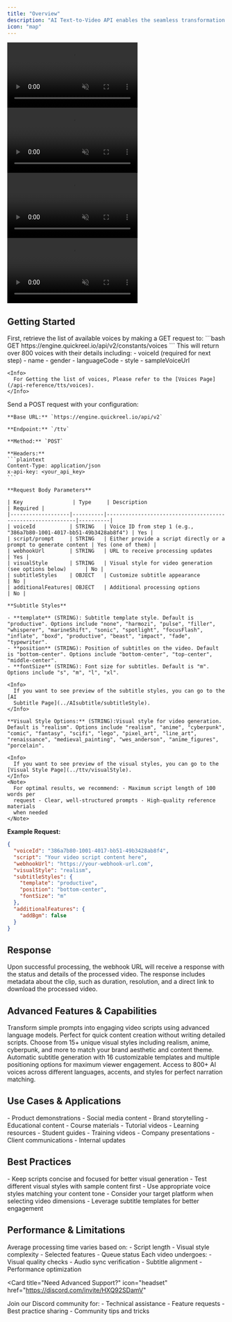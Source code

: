 ```yaml
---
title: "Overview"
description: "AI Text-to-Video API enables the seamless transformation of textual input into dynamic, visually rich videos using advanced AI and machine learning. It processes text using NLP to understand context and sentiment, generating realistic or animated scenes, character animations with lip-syncing, and synchronized voiceovers. The API supports customization of styles, transitions, branding, and sound effects, while offering multi-language support and real-time rendering. "
icon: "map"
---
```


<div
  style={{
    display: "flex",
    flexWrap: "wrap",
    gap: "12px",
  }}
>
  <div style={{ textAlign: "center" }}>
  <video
    autoPlay
    muted
    loop
    playsInline
    style={{ width: "170px", borderRadius: "12px" }}
    src="https://d4up8b6dpeb61.cloudfront.net/framer/ai_text_to_video_3.mp4"
  ></video>
</div>
<div style={{ textAlign: "center" }}>
    <video
    autoPlay
    muted
    loop
    playsInline
    style={{ width: "170px",  borderRadius: "12px" }}
    src="https://d4up8b6dpeb61.cloudfront.net/framer/ai_text_to_video_1.mp4"

> </video>

</div>
<div style={{ textAlign: "center" }}>
    <video
    autoPlay
    muted
    loop
    playsInline
    style={{ width: "170px",  borderRadius: "12px" }}
    src="https://d4up8b6dpeb61.cloudfront.net/framer/ai_text_to_video_4.mp4"

> </video>

</div>
<div style={{ textAlign: "center" }}>
    <video
    autoPlay
    muted
    loop
    playsInline
    style={{ width: "170px",  borderRadius: "12px" }}
    src="https://d4up8b6dpeb61.cloudfront.net/framer/ai_text_to_video_5.mp4"

> </video>

  </div>
</div>

## Getting Started

<Steps>
  <Step title="Get Available Voices">
    First, retrieve the list of available voices by making a GET request to:
    ```bash
    GET https://engine.quickreel.io/api/v2/constants/voices
    ```
    This will return over 800 voices with their details including:
    - voiceId (required for next step)
    - name
    - gender
    - languageCode
    - style
    - sampleVoiceUrl

    <Info>
      For Getting the list of voices, Please refer to the [Voices Page](/api-reference/tts/voices).
    </Info>

  </Step>

  <Step title="Create Text-to-Video Request">
    Send a POST request with your configuration:

    **Base URL:** `https://engine.quickreel.io/api/v2`

    **Endpoint:** `/ttv`

    **Method:** `POST`

    **Headers:**
    ```plaintext
    Content-Type: application/json
    x-api-key: <your_api_key>
    ```

    **Request Body Parameters**

    | Key                | Type     | Description                                                | Required |
    |-------------------|----------|------------------------------------------------------------|----------|
    | voiceId           | STRING   | Voice ID from step 1 (e.g., "386a7b80-1001-4017-bb51-49b3428ab8f4") | Yes |
    | script/prompt     | STRING   | Either provide a script directly or a prompt to generate content | Yes (one of them) |
    | webhookUrl        | STRING   | URL to receive processing updates                          | Yes |
    | visualStyle       | STRING   | Visual style for video generation (see options below)      | No |
    | subtitleStyles    | OBJECT   | Customize subtitle appearance                              | No |
    | additionalFeatures| OBJECT   | Additional processing options                              | No |

    **Subtitle Styles**

    - **template** (STRING): Subtitle template style. Default is "productive". Options include "none", "harmozi", "pulse", "filler", "whisperer", "marineShift", "sonic", "spotlight", "focusFlash", "inflate", "boxd", "productive", "beast", "impact", "fade", "typewriter".
    - **position** (STRING): Position of subtitles on the video. Default is "bottom-center". Options include "bottom-center", "top-center", "middle-center".
    - **fontSize** (STRING): Font size for subtitles. Default is "m". Options include "s", "m", "l", "xl".

    <Info>
      If you want to see preview of the subtitle styles, you can go to the [AI
      Subtitle Page](../AIsubtitle/subtitleStyle).
    </Info>

    **Visual Style Options:** (STRING):Visual style for video generation. Default is "realism". Options include "realism", "anime", "cyberpunk", "comic", "fantasy", "scifi", "lego", "pixel_art", "line_art", "renaissance", "medieval_painting", "wes_anderson", "anime_figures", "porcelain".

    <Info>
      If you want to see preview of the visual styles, you can go to the [Visual Style Page](../ttv/visualStyle).
    </Info>
    <Note>
      For optimal results, we recommend: - Maximum script length of 100 words per
      request - Clear, well-structured prompts - High-quality reference materials
      when needed
    </Note>

**Example Request:**

```json
{
  "voiceId": "386a7b80-1001-4017-bb51-49b3428ab8f4",
  "script": "Your video script content here",
  "webhookUrl": "https://your-webhook-url.com",
  "visualStyle": "realism",
  "subtitleStyles": {
    "template": "productive",
    "position": "bottom-center",
    "fontSize": "m"
  },
  "additionalFeatures": {
    "addBgm": false
  }
}
```

  </Step>

</Steps>

## Response

Upon successful processing, the webhook URL will receive a response with the status and details of the processed video. The response includes metadata about the clip, such as duration, resolution, and a direct link to download the processed video.

## Advanced Features & Capabilities

<CardGroup cols={2}>
  <Card title="AI Script Generation" icon="wand-magic-sparkles">
    Transform simple prompts into engaging video scripts using advanced language
    models. Perfect for quick content creation without writing detailed scripts.
  </Card>
  <Card title="Visual Style Customization" icon="paintbrush">
    Choose from 15+ unique visual styles including realism, anime, cyberpunk,
    and more to match your brand aesthetic and content theme.
  </Card>
  <Card title="Smart Subtitle Generation" icon="closed-captioning">
    Automatic subtitle generation with 16 customizable templates and multiple
    positioning options for maximum viewer engagement.
  </Card>
  <Card title="Multi-Voice Support" icon="microphone">
    Access to 800+ AI voices across different languages, accents, and styles for
    perfect narration matching.
  </Card>
</CardGroup>

## Use Cases & Applications

<CardGroup cols={3}>
  <Card title="Marketing" icon="bullhorn">
    - Product demonstrations - Social media content - Brand storytelling -
    Educational content
  </Card>
  <Card title="Education" icon="graduation-cap">
    - Course materials - Tutorial videos - Learning resources - Student guides
  </Card>
  <Card title="Business" icon="briefcase">
    - Training videos - Company presentations - Client communications - Internal
    updates
  </Card>
</CardGroup>

## Best Practices

<Card title="Tips for Optimal Results" icon="star">
  - Keep scripts concise and focused for better visual generation - Test
  different visual styles with sample content first - Use appropriate voice
  styles matching your content tone - Consider your target platform when
  selecting video dimensions - Leverage subtitle templates for better engagement
</Card>

## Performance & Limitations

<CardGroup cols={2}>
  <Card title="Processing Time" icon="clock">
    Average processing time varies based on: - Script length - Visual style
    complexity - Selected features - Queue status
  </Card>
  <Card title="Quality Assurance" icon="shield-check">
    Each video undergoes: - Visual quality checks - Audio sync verification -
    Subtitle alignment - Performance optimization
  </Card>
</CardGroup>

<Card
  title="Need Advanced Support?"
  icon="headset"
  href="https://discord.com/invite/HXQ92SDamV"
>
  Join our Discord community for: - Technical assistance - Feature requests -
  Best practice sharing - Community tips and tricks
</Card>
